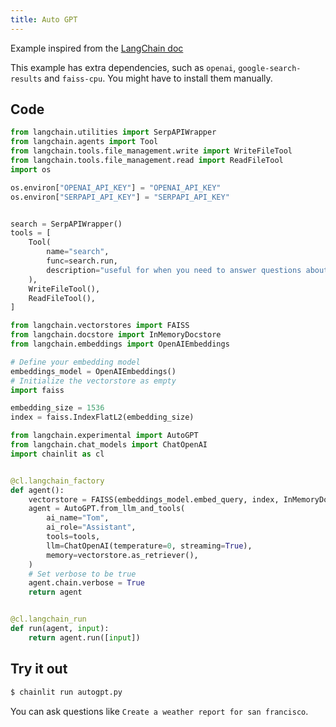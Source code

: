 ```yaml
---
title: Auto GPT
---
```


Example inspired from the [LangChain doc](https://python.langchain.com/en/latest/use_cases/autonomous_agents/autogpt.html)

<Note>This example has extra dependencies, such as `openai`, `google-search-results` and `faiss-cpu`. You might have to install them manually.</Note>

## Code
```python autogpt.py
from langchain.utilities import SerpAPIWrapper
from langchain.agents import Tool
from langchain.tools.file_management.write import WriteFileTool
from langchain.tools.file_management.read import ReadFileTool
import os

os.environ["OPENAI_API_KEY"] = "OPENAI_API_KEY"
os.environ["SERPAPI_API_KEY"] = "SERPAPI_API_KEY"


search = SerpAPIWrapper()
tools = [
    Tool(
        name="search",
        func=search.run,
        description="useful for when you need to answer questions about current events. You should ask targeted questions",
    ),
    WriteFileTool(),
    ReadFileTool(),
]

from langchain.vectorstores import FAISS
from langchain.docstore import InMemoryDocstore
from langchain.embeddings import OpenAIEmbeddings

# Define your embedding model
embeddings_model = OpenAIEmbeddings()
# Initialize the vectorstore as empty
import faiss

embedding_size = 1536
index = faiss.IndexFlatL2(embedding_size)

from langchain.experimental import AutoGPT
from langchain.chat_models import ChatOpenAI
import chainlit as cl


@cl.langchain_factory
def agent():
    vectorstore = FAISS(embeddings_model.embed_query, index, InMemoryDocstore({}), {})
    agent = AutoGPT.from_llm_and_tools(
        ai_name="Tom",
        ai_role="Assistant",
        tools=tools,
        llm=ChatOpenAI(temperature=0, streaming=True),
        memory=vectorstore.as_retriever(),
    )
    # Set verbose to be true
    agent.chain.verbose = True
    return agent


@cl.langchain_run
def run(agent, input):
    return agent.run([input])
```

## Try it out

```bash
$ chainlit run autogpt.py
```

You can ask questions like `Create a weather report for san francisco`.